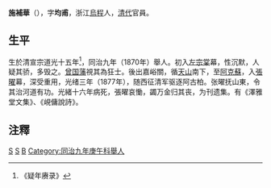 '''施補華'''（{{bd|1835年||1890年||S}}），字'''均甫'''，浙江[[烏程|烏程]]人，[[清代|清代]]官員。
==生平==
生於清宣宗道光十五年<ref>《疑年赓录》</ref>，同治九年（1870年）舉人。初入[[左宗棠|左宗棠]]幕，性沉默，人疑其骄，多毁之。[[曾国藩|曾国藩]]視其為狂士。後出嘉峪關，循[[天山|天山]]南下，至[[阿克蘇|阿克蘇]]，入[[張曜|張曜]]幕，深受重用，光绪三年（1877年），随西征清军驱逐阿古柏。张曜抚山東，令其治河道有功。光緒十六年病死，張曜哀慟，蠲万金归其丧，为刊遗集。有《澤雅堂文集》、《峴傭說詩》。

==注釋==
{{reflist}}

[[Category:清朝地方官員|S]]
[[Category:湖州人|S]]
[[Category:施姓|B]]
[[Category:同治九年庚午科舉人|Category:同治九年庚午科舉人]]